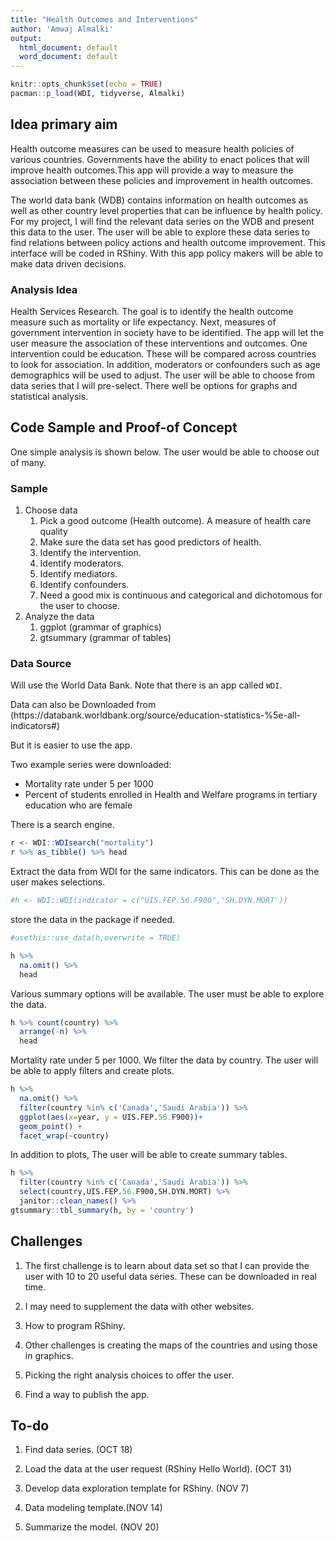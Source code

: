 ```yaml
---
title: "Health Outcomes and Interventions"
author: 'Amwaj Almalki'
output:
  html_document: default
  word_document: default
---
```


```r
knitr::opts_chunk$set(echo = TRUE)
pacman::p_load(WDI, tidyverse, Almalki)
```

## Idea primary aim

Health outcome measures can be used to measure health policies of various countries. Governments have the ability to enact polices that will improve health outcomes.This app will provide a way to measure the association between these policies and improvement in health outcomes.

The world data bank (WDB) contains information on health outcomes as well as other country level properties that can be influence by health policy. For my project, I will find the relevant data series on the WDB and present this data to the user. The user will be able to explore these data series to find relations between policy actions and health outcome improvement. This interface will be coded in RShiny. With this app policy makers will be able to make data driven decisions. 

### Analysis Idea

Health Services Research. The goal is to identify the health outcome measure such as mortality or life expectancy. Next, measures of government intervention in society have to be identified. The app  will let the user measure the association of these interventions and outcomes. One intervention could be education. These will be compared across countries to look for association. In addition, moderators or confounders such as age demographics will be used to adjust.  The user will be able to choose from data series that I will pre-select.  There well be options for graphs and statistical analysis.

## Code Sample and Proof-of Concept

One simple analysis is shown below.  The user 
would be able to choose out of many.

### Sample

1. Choose data
   1. Pick a good outcome (Health outcome).  A measure of health care quality
   1. Make sure the data set has good predictors of health.
   1. Identify the intervention.
   1. Identify moderators.
   1. Identify mediators.  
   1. Identify confounders. 
   1. Need a good mix is continuous and categorical 
   and dichotomous for the user to choose.
   
2. Analyze the data
   1. ggplot     (grammar of graphics)
   1. gtsummary  (grammar of tables)



### Data Source

Will use the World Data Bank.  Note that 
there is an app called `WDI`.

Data can also be Downloaded from (https://databank.worldbank.org/source/education-statistics-%5e-all-indicators#)

But it is easier to use the app.

Two example series were downloaded:

* Mortality rate under 5 per 1000
* Percent of students enrolled in Health and Welfare programs 
in tertiary education who are female


There is a search engine.

```r
r <- WDI::WDIsearch("mortality")
r %>% as_tibble() %>% head
```
Extract the data from WDI for the same indicators.
This can be done as the user makes selections.

```r
#h <- WDI::WDI(indicator = c("UIS.FEP.56.F900",'SH.DYN.MORT'))
```

store the data in the package if needed.

```r
#usethis::use_data(h,overwrite = TRUE)
```

```r
h %>%
  na.omit() %>% 
  head
```

Various summary options will be available.
The user must be able to explore the data.

```r
h %>% count(country) %>% 
  arrange(-n) %>% 
  head
```


Mortality rate under 5 per 1000.
We filter the data by country.  The user will be able to apply filters and create plots.

```r
h %>% 
  na.omit() %>% 
  filter(country %in% c('Canada','Saudi Arabia')) %>% 
  ggplot(aes(x=year, y = UIS.FEP.56.F900))+
  geom_point() +
  facet_wrap(~country)

```
In addition to plots, The user will be able to create summary tables.
```r
h %>% 
  filter(country %in% c('Canada','Saudi Arabia')) %>% 
  select(country,UIS.FEP.56.F900,SH.DYN.MORT) %>% 
  janitor::clean_names() %>% 
gtsummary::tbl_summary(h, by = 'country')
```


## Challenges

1. The first challenge is to learn about data set so that I can provide the user with 10 to 20 useful data series. These can be downloaded in real time.

2. I may need to supplement the data with other websites.

3. How to program RShiny.

4. Other challenges is creating the maps of the countries and using those in graphics.

5. Picking the right analysis choices to offer the user.

6. Find a way to publish the app. 

## To-do

1. Find data series. (OCT 18)

1. Load the data at the user request (RShiny Hello World). (OCT 31)

1. Develop data exploration template for RShiny. (NOV 7)

1. Data modeling template.(NOV 14)

1. Summarize the model. (NOV 20)





